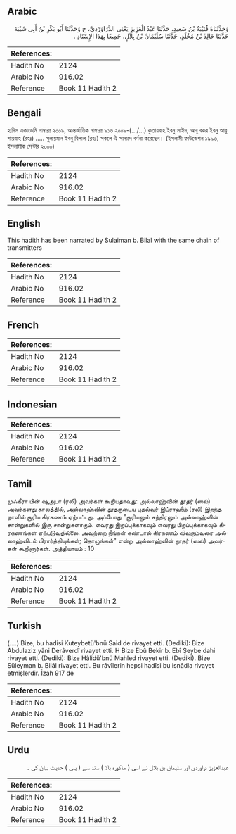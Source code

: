 ## Arabic


<div dir="rtl" lang="ar" style={{fontSize:'larger',backgroundColor:'#f8f9fa',padding:20}}>
وَحَدَّثَنَاهُ قُتَيْبَةُ بْنُ سَعِيدٍ، حَدَّثَنَا عَبْدُ الْعَزِيزِ يَعْنِي الدَّرَاوَرْدِيَّ، ح وَحَدَّثَنَا أَبُو بَكْرِ بْنُ أَبِي شَيْبَةَ حَدَّثَنَا خَالِدُ بْنُ مَخْلَدٍ، حَدَّثَنَا سُلَيْمَانُ بْنُ بِلاَلٍ، جَمِيعًا بِهَذَا الإِسْنَادِ ‏.‏
</div>
<div style={{backgroundColor:'#f8f9fa',padding:20, marginBottom: 10}}><table> <thead> <tr> <th>References:</th> <th></th> </tr> </thead> <tbody><tr><td>Hadith No</td><td>2124</td></tr><tr><td>Arabic No</td><td>916.02</td></tr><tr><td>Reference</td><td>Book 11 Hadith 2</td></tr></tbody></table></div>

## Bengali


<div dir="ltr" lang="bn" style={{fontSize:'larger',backgroundColor:'#f8f9fa',padding:20}}>
হাদিস একাডেমি নাম্বারঃ ২০০৯, আন্তর্জাতিক নাম্বারঃ ৯১৬ ২০০৯-(.../...) কুতায়বাহ ইবনু সাঈদ, আবূ বকর ইবনু আবূ শায়বাহ (রহঃ) ..... সুলায়মান ইবনু বিলাল (রহঃ) সকলে ঐ সানাদে বর্ণনা করেছেন। (ইসলামী ফাউন্ডেশন ১৯৯৩, ইসলামীক সেন্টার ২০০০)
</div>
<div style={{backgroundColor:'#f8f9fa',padding:20, marginBottom: 10}}><table> <thead> <tr> <th>References:</th> <th></th> </tr> </thead> <tbody><tr><td>Hadith No</td><td>2124</td></tr><tr><td>Arabic No</td><td>916.02</td></tr><tr><td>Reference</td><td>Book 11 Hadith 2</td></tr></tbody></table></div>

## English


<div dir="ltr" lang="en" style={{fontSize:'larger',backgroundColor:'#f8f9fa',padding:20}}>
This hadith has been narrated by Sulaiman b. Bilal with the same chain of transmitters
</div>
<div style={{backgroundColor:'#f8f9fa',padding:20, marginBottom: 10}}><table> <thead> <tr> <th>References:</th> <th></th> </tr> </thead> <tbody><tr><td>Hadith No</td><td>2124</td></tr><tr><td>Arabic No</td><td>916.02</td></tr><tr><td>Reference</td><td>Book 11 Hadith 2</td></tr></tbody></table></div>

## French


<div dir="ltr" lang="fr" style={{fontSize:'larger',backgroundColor:'#f8f9fa',padding:20}}>

</div>
<div style={{backgroundColor:'#f8f9fa',padding:20, marginBottom: 10}}><table> <thead> <tr> <th>References:</th> <th></th> </tr> </thead> <tbody><tr><td>Hadith No</td><td>2124</td></tr><tr><td>Arabic No</td><td>916.02</td></tr><tr><td>Reference</td><td>Book 11 Hadith 2</td></tr></tbody></table></div>

## Indonesian


<div dir="ltr" lang="id" style={{fontSize:'larger',backgroundColor:'#f8f9fa',padding:20}}>

</div>
<div style={{backgroundColor:'#f8f9fa',padding:20, marginBottom: 10}}><table> <thead> <tr> <th>References:</th> <th></th> </tr> </thead> <tbody><tr><td>Hadith No</td><td>2124</td></tr><tr><td>Arabic No</td><td>916.02</td></tr><tr><td>Reference</td><td>Book 11 Hadith 2</td></tr></tbody></table></div>

## Tamil


<div dir="ltr" lang="ta" style={{fontSize:'larger',backgroundColor:'#f8f9fa',padding:20}}>
முஃகீரா பின் ஷுஅபா (ரலி) அவர்கள் கூறியதாவது: அல்லாஹ்வின் தூதர் (ஸல்) அவர்களது காலத்தில், அல்லாஹ்வின் தூதருடைய புதல்வர் இப்ராஹீம் (ரலி) இறந்த நாளில் சூரிய கிரகணம் ஏற்பட்டது. அப்போது "சூரியனும் சந்திரனும் அல்லாஹ்வின் சான்றுகளில் இரு சான்றுகளாகும். எவரது இறப்புக்காகவும் எவரது பிறப்புக்காகவும் கிரகணங்கள் ஏற்படுவதில்லை. அவற்றை நீங்கள் கண்டால் கிரகணம் விலகும்வரை அல்லாஹ்விடம் பிரார்த்தியுங்கள்; தொழுங்கள்" என்று அல்லாஹ்வின் தூதர் (ஸல்) அவர்கள் கூறினார்கள். அத்தியாயம் : 10
</div>
<div style={{backgroundColor:'#f8f9fa',padding:20, marginBottom: 10}}><table> <thead> <tr> <th>References:</th> <th></th> </tr> </thead> <tbody><tr><td>Hadith No</td><td>2124</td></tr><tr><td>Arabic No</td><td>916.02</td></tr><tr><td>Reference</td><td>Book 11 Hadith 2</td></tr></tbody></table></div>

## Turkish


<div dir="ltr" lang="tr" style={{fontSize:'larger',backgroundColor:'#f8f9fa',padding:20}}>
(….) Bize, bu hadisi Kuteybetü'bnü Said de rivayet etti. (Dediki): Bize Abdulaziz yâni Derâverdî rivayet etti. H Bize Ebû Bekir b. Ebî Şeybe dahi rivayet etti. (Dediki): Bize Hâlidü'bnü Mahled rivayet etti. (Dediki). Bize Süleyman b. Bilâl rivayet etti. Bu râvîlerin hepsi hadîsi bu isnâdla rivayet etmişlerdir. İzah 917 de
</div>
<div style={{backgroundColor:'#f8f9fa',padding:20, marginBottom: 10}}><table> <thead> <tr> <th>References:</th> <th></th> </tr> </thead> <tbody><tr><td>Hadith No</td><td>2124</td></tr><tr><td>Arabic No</td><td>916.02</td></tr><tr><td>Reference</td><td>Book 11 Hadith 2</td></tr></tbody></table></div>

## Urdu


<div dir="rtl" lang="ur" style={{fontSize:'larger',backgroundColor:'#f8f9fa',padding:20}}>
عبدالعزیز دراوردی اور سلیمان بن بلال نے اسی ( مذکورہ بالا ) سند سے ( یہی ) حدیث بیان کی ۔
</div>
<div style={{backgroundColor:'#f8f9fa',padding:20, marginBottom: 10}}><table> <thead> <tr> <th>References:</th> <th></th> </tr> </thead> <tbody><tr><td>Hadith No</td><td>2124</td></tr><tr><td>Arabic No</td><td>916.02</td></tr><tr><td>Reference</td><td>Book 11 Hadith 2</td></tr></tbody></table></div>